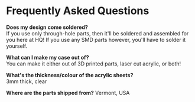 # Frequently Asked Questions

**Does my design come soldered?** \
If you use only through-hole parts, then it'll be soldered and assembled for you here at HQ! If you use any SMD parts however, you'll have to solder it yourself.

**What can I make my case out of?** \
You can make it either out of 3D printed parts, laser cut acrylic, or both!

**What's the thickness/colour of the acrylic sheets?** \
3mm thick, clear

**Where are the parts shipped from?**
Vermont, USA